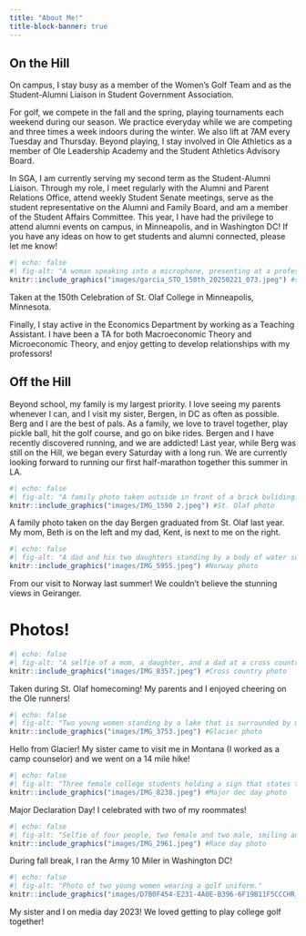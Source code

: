 ```yaml
---
title: "About Me!"
title-block-banner: true
---
```


## On the Hill

On campus, I stay busy as a member of the Women's Golf Team and as the Student-Alumni Liaison in Student Government Association. 

For golf, we compete in the fall and the spring, playing tournaments each weekend during our season. We practice everyday while we are competing and three times a week indoors during the winter. We also lift at 7AM every Tuesday and Thursday. Beyond playing, I stay involved in Ole Athletics as a member of Ole Leadership Academy and the Student Athletics Advisory Board.

In SGA, I am currently serving my second term as the Student-Alumni Liaison. Through my role, I meet regularly with the Alumni and Parent Relations Office, attend weekly Student Senate meetings, serve as the student representative on the Alumni and Family Board, and am a member of the Student Affairs Committee. 
This year, I have had the privilege to attend alumni events on campus, in Minneapolis, and in Washington DC! If you have any ideas on how to get students and alumni connected, please let me know!

:::{.column-margin}
```r
#| echo: false
#| fig-alt: "A woman speaking into a microphone, presenting at a professional event."
knitr::include_graphics("images/garcia_STO_150th_20250221_073.jpeg") #speaking photo
```
::: {.center-text .extra-small-text .dark-gray-text .topbr}
Taken at the 150th Celebration of St. Olaf College in Minneapolis, Minnesota.  
:::
:::


Finally, I stay active in the Economics Department by working as a Teaching Assistant. I have been a TA for both Macroeconomic Theory and Microeconomic Theory, and enjoy getting to develop relationships with my professors!

## Off the Hill

Beyond school, my family is my largest priority. I love seeing my parents whenever I can, and I visit my sister, Bergen, in DC as often as possible. Berg and I are the best of pals. As a family, we love to travel together, play pickle ball, hit the golf course, and go on bike rides. Bergen and I have recently discovered running, and we are addicted! Last year, while Berg was still on the Hill, we began every Saturday with a long run. We are currently looking forward to running our first half-marathon together this summer in LA. 

:::{.column-margin}
```r
#| echo: false
#| fig-alt: "A family photo taken outside in front of a brick buliding."
knitr::include_graphics("images/IMG_1590 2.jpeg") #St. Olaf photo
```
::: {.center-text .extra-small-text .dark-gray-text .topbr}
A family photo taken on the day Bergen graduated from St. Olaf last year. My mom, Beth is on the left and my dad, Kent, is next to me on the right. 
:::
:::

:::{.column-margin}
```r
#| echo: false
#| fig-alt: "A dad and his two daughters standing by a body of water surrounded by a fjord."
knitr::include_graphics("images/IMG_5955.jpeg") #Norway photo
```
::: {.center-text .extra-small-text .dark-gray-text .topbr}
From our visit to Norway last summer! We couldn't believe the stunning views in Geiranger.
:::
:::

# Photos!

```r
#| echo: false
#| fig-alt: "A selfie of a mom, a daughter, and a dad at a cross country meet."
knitr::include_graphics("images/IMG_8357.jpeg") #Cross country photo
```
::: {.center-text .extra-small-text .dark-gray-text .topbr}
Taken during St. Olaf homecoming! My parents and I enjoyed cheering on the Ole runners! 
:::

```r
#| echo: false
#| fig-alt: "Two young women standing by a lake that is surrounded by mountains, smiling and waving."
knitr::include_graphics("images/IMG_3753.jpeg") #Glacier photo
```
::: {.center-text .extra-small-text .dark-gray-text .topbr}
Hello from Glacier! My sister came to visit me in Montana (I worked as a camp counselor) and we went on a 14 mile hike!
:::

```r
#| echo: false
#| fig-alt: "Three female college students holding a sign that states their majors, standing in front of a branded backdrop."
knitr::include_graphics("images/IMG_8238.jpeg") #Major dec day photo
```
::: {.center-text .extra-small-text .dark-gray-text .topbr}
Major Declaration Day! I celebrated with two of my roommates!
:::

```r
#| echo: false
#| fig-alt: "Selfie of four people, two female and two male, smiling and holding metals from a race."
knitr::include_graphics("images/IMG_2961.jpeg") #Race day photo
```
::: {.center-text .extra-small-text .dark-gray-text .topbr}
During fall break, I ran the Army 10 Miler in Washington DC!
:::

```r
#| echo: false
#| fig-alt: "Photo of two young women wearing a golf uniform."
knitr::include_graphics("images/D7B0F454-E231-4A0E-B396-6F19B11F5CCCHR__4770.jpeg") #Golf photo
```
::: {.center-text .extra-small-text .dark-gray-text .topbr}
My sister and I on media day 2023! We loved getting to play college golf together!
:::